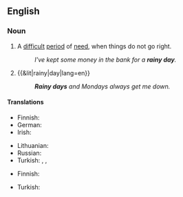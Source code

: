 ==English==

===Noun===
{{en-noun}}

# {{lb|en|idiomatic}} A [[difficult]] [[period]] of [[need]], when things do not go right.
#: ''I've kept some money in the bank for a '''rainy day'''.''
# {{&lit|rainy|day|lang=en}}
#: '''''Rainy days''' and Mondays always get me down.''

====Translations====
{{trans-top|difficult period of need}}
* Finnish: {{t|fi|paha päivä}}
* German: {{t|de|schlechte Zeiten|f-p}}
* Irish: {{t|ga|cos thinn|f}}
{{trans-mid}}
* Lithuanian: {{t|lt|juoda diena|f}}
* Russian: {{t+|ru|чёрный день|m}} {{qualifier|black day}}
* Turkish: {{t|tr|zor gün}}, {{t|tr|kötü gün}}, {{t+|tr|kara gün}}
{{trans-bottom}}

{{trans-top|literal usage}}
* Finnish: {{t|fi|sadepäivä}}
{{trans-mid}}
* Turkish: {{t|tr|yağmurlu gün}}
{{trans-bottom}}